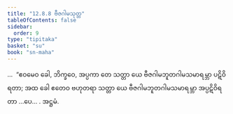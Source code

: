 ```yaml
---
title: "12.8.8 ဗီဇဂါမသုတ္တ"
tableOfContents: false
sidebar:
  order: 9
type: "tipitaka"
basket: "su"
book: "sn-maha"
---
```



<DynamicBreadcrumb />

<Division number="1148" book="sn-maha">

<Paragraph number="2473" book="sn-maha">
…  “ဧဝမေဝ ခေါ, ဘိက္ခဝေ, အပ္ပကာ တေ သတ္တာ ယေ ဗီဇဂါမဘူတဂါမသမာရမ္ဘာ ပဋိဝိရတာ; အထ ခေါ ဧတေဝ ဗဟုတရာ သတ္တာ ယေ ဗီဇဂါမဘူတဂါမသမာရမ္ဘာ အပ္ပဋိဝိရတာ …ပေ… .

</Paragraph>
</Division>

<Paragraph number="2474" type="center" book="sn-maha">
အဋ္ဌမံ.
</Paragraph>